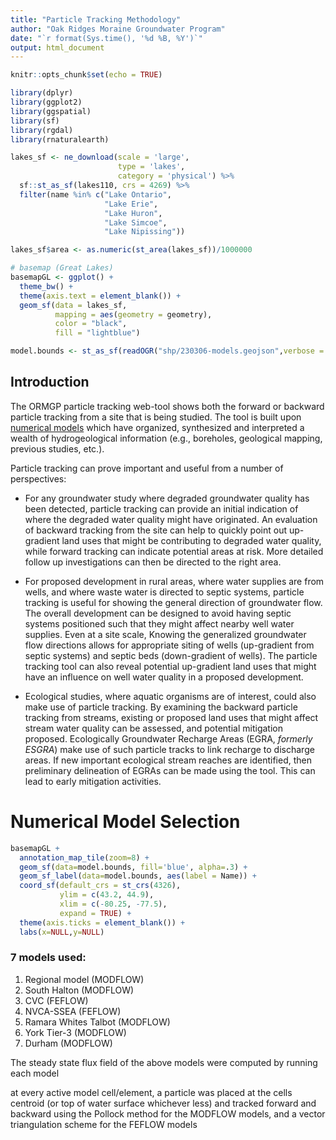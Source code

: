 ```yaml
---
title: "Particle Tracking Methodology"
author: "Oak Ridges Moraine Groundwater Program"
date: "`r format(Sys.time(), '%d %B, %Y')`"
output: html_document
---
```


```r
knitr::opts_chunk$set(echo = TRUE)

library(dplyr)
library(ggplot2)
library(ggspatial)
library(sf)
library(rgdal)
library(rnaturalearth)
```

```r
lakes_sf <- ne_download(scale = 'large',
                        type = 'lakes',
                        category = 'physical') %>%
  sf::st_as_sf(lakes110, crs = 4269) %>%
  filter(name %in% c("Lake Ontario",
                     "Lake Erie",
                     "Lake Huron",
                     "Lake Simcoe",
                     "Lake Nipissing"))

lakes_sf$area <- as.numeric(st_area(lakes_sf))/1000000

# basemap (Great Lakes)
basemapGL <- ggplot() +
  theme_bw() +
  theme(axis.text = element_blank()) +  
  geom_sf(data = lakes_sf,
          mapping = aes(geometry = geometry),
          color = "black",
          fill = "lightblue")
```

```r
model.bounds <- st_as_sf(readOGR("shp/230306-models.geojson",verbose = FALSE))
```


## Introduction

The ORMGP particle tracking web-tool shows both the forward or backward particle tracking from a site that is being studied.  The tool is built upon [numerical models](/snapshots/md/numerical-model-custodianship-program.html) which have organized, synthesized and interpreted a wealth of hydrogeological information (e.g., boreholes, geological mapping, previous studies, etc.). 


Particle tracking can prove important and useful from a number of perspectives:

- For any groundwater study where degraded groundwater quality has been detected, particle tracking can provide an initial indication of where the degraded water quality might have originated.  An evaluation of backward tracking from the site can help to quickly point out up-gradient land uses that might be contributing to degraded water quality, while forward tracking can indicate potential areas at risk. More detailed follow up investigations can then be directed to the right area.

- For proposed development in rural areas, where water supplies are from wells, and where waste water is directed to septic systems, particle tracking is useful for showing the general direction of groundwater flow. The overall development can be designed to avoid having septic systems positioned such that they might affect nearby well water supplies. Even at a site scale, Knowing the generalized groundwater flow directions allows for appropriate siting of wells (up-gradient from septic systems) and septic beds (down-gradient of wells).  The particle tracking tool can also reveal potential up-gradient land uses that might have an influence on well water quality in a proposed development.

- Ecological studies, where aquatic organisms are of interest, could also make use of particle tracking.  By examining the backward particle tracking from streams, existing or proposed land uses that might affect stream water quality can be assessed, and potential mitigation proposed. Ecologically Groundwater Recharge Areas (EGRA, *formerly ESGRA*) make use of such particle tracks to link recharge to discharge areas.  If new important ecological stream reaches are identified, then preliminary delineation of EGRAs can be made using the tool.  This can lead to early mitigation activities.



# Numerical Model Selection

```r
basemapGL +
  annotation_map_tile(zoom=8) +
  geom_sf(data=model.bounds, fill='blue', alpha=.3) +
  geom_sf_label(data=model.bounds, aes(label = Name)) +
  coord_sf(default_crs = st_crs(4326),
           ylim = c(43.2, 44.9),
           xlim = c(-80.25, -77.5),
           expand = TRUE) +
  theme(axis.ticks = element_blank()) +
  labs(x=NULL,y=NULL)
```




### 7 models used:

1. Regional model (MODFLOW)
1. South Halton (MODFLOW)
1. CVC (FEFLOW)
1. NVCA-SSEA (FEFLOW)
1. Ramara Whites Talbot (MODFLOW)
1. York Tier-3 (MODFLOW)
1. Durham (MODFLOW)


The steady state flux field of the above models were computed by running each model

at every active model cell/element, a particle was placed at the cells centroid (or top of water surface whichever less) and tracked forward and backward using the Pollock method for the MODFLOW models, and a vector triangulation scheme for the FEFLOW models


